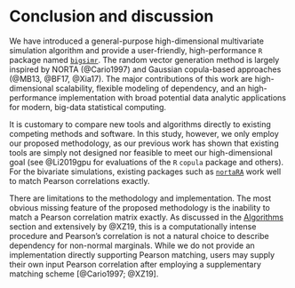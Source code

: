 # Conclusion and discussion {#discussion}

We have introduced a general-purpose high-dimensional multivariate simulation algorithm and provide a user-friendly, high-performance `R` package named [`bigsimr`](https://schisslergroup.github.io/bigsimr/).
The random vector generation method is largely inspired by NORTA (@Cario1997) and Gaussian copula-based approaches (@MB13, @BF17, @Xia17).
The major contributions of this work are high-dimensional scalability, flexible modeling of dependency, and an high-performance implementation with broad potential data analytic applications for modern, big-data statistical computing. 

It is customary to compare new tools and algorithms directly to existing competing methods and software.
In this study, however, we only employ our proposed methodology, as our previous work has shown that existing tools are simply not designed nor feasible to meet our high-dimensional goal (see @Li2019gpu for evaluations of the `R` `copula` package and others). 
For the bivariate simulations, existing packages such as [`nortaRA`](https://github.com/cran/NORTARA/blob/master/inst/doc/NORTARA.R) work well to match Pearson correlations exactly.

<!-- 
We advocate the use of Kendall's $\tau$ as it better captures correlation among components of non-normal, as well as non-linear patterns of association.
Moreover, the matching Kendall's $\tau$ is nearly trivial due to the invariant of monotone transformations, after an adjustment to the input correlation matrix.
-->

<!-- 
We also show utility in our methodology through an application to differential gene expression analysis from RNA-sequencing data.
The application results show that correlations indeed matter in the large-scale hypothesis testing, as many others have noted (for example, see @BE07, @Wu2012b).
We also hope that the application provides an example workflow --- and other strategy to use in simulation design.
Even the best-performing simulations we provide show a gap from the empirical distribution. To keep the demonstration straightforward, we did not attempt to match the empirical distribution of test statistics as precisely as possible. Yet our methodology could be more creatively applied to meet that goal. One could consider marginal distributions from different families, such as Poisson for a subset of genes. One could imagine finding a best fitting probability distribution among a class of distributions for each gene and this could perhaps a better fit. One could imagine additional structures/features in the data that an analyst could model to improve the correspondence with the empirical values, for example row correlations and high-dimensional covariance estimators (see @Won2013g).
-->

There are limitations to the methodology and implementation.
The most obvious missing feature of the proposed methodology is the inability to match a Pearson correlation matrix exactly.
As discussed in the [Algorithms](algorithms) section and extensively by @XZ19, this is a computationally intense procedure and Pearson's correlation is not a natural choice to describe dependency for non-normal marginals.
While we do not provide an implementation directly supporting Pearson matching, users may supply their own input Pearson correlation after employing a supplementary matching scheme [@Cario1997; @XZ19].

<!-- 
Further, while we provide the ability of the user to specify discrete marginals, exact matching a desired dependency measure is not yet obtained. One potential solution for this is *rescale* to account for ties [ref]. Finally we note, that the algorithm requires invertible marginal cdfs. This gives some restriction to the available marginal probability distributions (DOES IT? FOR EXAMPLE?). 
From a practical computing standpoint, the user's computing resource provides the ultimate limit on how large a dimension can be simulated using the `bigsimr` R package. A user must consider carefully the available memory and cores when conducting a Monte Carlo experiment. 
-->

<!-- 
Future work includes developing scaleable algorithms to match the Pearson correlation matrix more precisely, discrete-margin specific modifications including fast Spearman's correlation rescaling (see Equation \@ref(eq:spearmanRescaled)), and high-dimensional covariance estimation.
From an implementation standpoint, `bigsimr` only supports Nvidia GPUs and redesigning the code using OpenCL would broaden the users who would benefit.
As data-analytic problems grow to even larger dimension, multi-GPU support is a promising hardware-based future direction.
your comment -->
